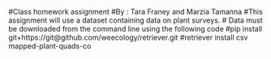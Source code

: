 #Class homework assignment
#By : Tara Franey and Marzia Tamanna
#This assignment will use a dataset containing data on plant surveys.
# Data must be downloaded from the command line using the following code
#pip install git+https://git@github.com/weecology/retriever.git
#retriever install csv mapped-plant-quads-co

